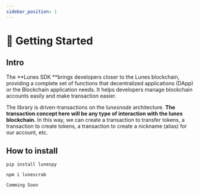 ```yaml
---
sidebar_position: 1
---
```



# 🏁 Getting Started

## Intro

The **Lunes SDK **brings developers closer to the Lunes blockchain, providing a complete set of functions that decentralized applications (DApp) or the Blockchain application needs. It helps developers manage blockchain accounts easily and make transaction easier.

The library is driven-transactions on the _lunesnode_ architecture.
**The transaction concept here will be any type of interaction with the lunes blockchain.**
In this way, we can create a transaction to transfer tokens, a transaction to create tokens, a transaction to create a nickname (alias) for our account, etc.

## How to install

<Tabs>
  <TabItem value="Python3" label="Python3" default>

```
pip install lunespy
```

  </TabItem>
  <TabItem value="JavaScript" label="JavaScript" default>

```
npm i lunescrab
```

  </TabItem>
  <TabItem value="Rust" label="Rust" default>

```
Comming Soon
```

  </TabItem>
</Tabs>
